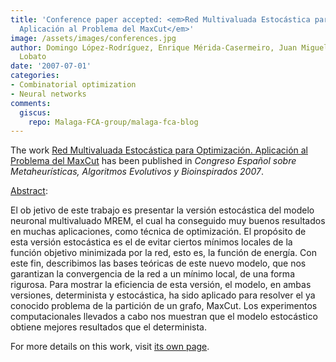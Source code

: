 ```yaml
---
title: 'Conference paper accepted: <em>Red Multivaluada Estocástica para Optimización.
  Aplicación al Problema del MaxCut</em>'
image: /assets/images/conferences.jpg
author: Domingo López-Rodríguez, Enrique Mérida-Casermeiro, Juan Miguel Ortiz de Lazcano
  Lobato
date: '2007-07-01'
categories:
- Combinatorial optimization
- Neural networks
comments:
  giscus:
    repo: Malaga-FCA-group/malaga-fca-blog
---
```


The work <u>Red Multivaluada Estocástica para Optimización. Aplicación al Problema del MaxCut</u> has been published in <em><em>Congreso Español sobre Metaheurísticas, Algoritmos Evolutivos y Bioinspirados 2007</em></em>.

<u>Abstract</u>:



El ob jetivo de este trabajo es presentar la versión estocástica del modelo neuronal multivaluado MREM, el cual ha conseguido muy buenos resultados en muchas aplicaciones, como técnica de optimización. El propósito de esta versión estocástica es el de evitar ciertos mínimos locales de la función objetivo minimizada por la red, esto es, la función de energía. Con este fin, describimos las bases teóricas de este nuevo modelo, que nos garantizan la convergencia de la red a un mínimo local, de una forma rigurosa. Para mostrar la eficiencia de esta versión, el modelo, en ambas versiones, determinista y estocástica, ha sido aplicado para resolver el ya conocido problema de la partición de un grafo, MaxCut. Los experimentos computacionales llevados a cabo nos muestran que el modelo estocástico obtiene mejores resultados que el determinista.




For more details on this work, visit <a href='/publications/conferences/2007-maeb'>its own page</a>.
